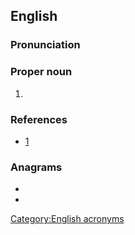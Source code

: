 ==English==
{{wikipedia}}

===Pronunciation===
{{IPA|lang=en|/ˈæf.ɹɪ.kɑm/}}

===Proper noun===
{{en-proper noun}}

# {{w|United States Africa Command}}

===References===
* [http://www.africom.mil/AboutAFRICOM.asp]

===Anagrams===
* {{l|en|aciform}}
* {{l|en|Formica}}

[[Category:English acronyms]]